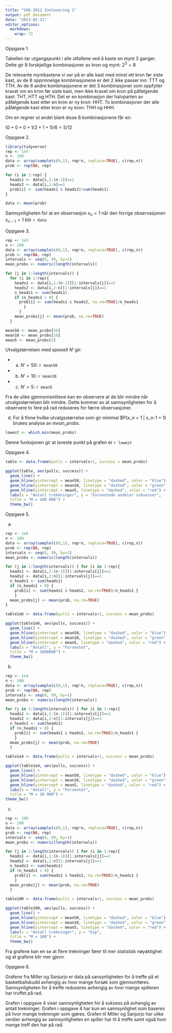 ```yaml
---
title: "SOK-2012 Innlevering 1"
output: pdf_document
date: "2023-02-21"
editor_options: 
  markdown: 
    wrap: 72
---
```


Oppgave 1.

Tabellen tar utgangspunkt i alle utfallene ved å kaste en mynt 3 ganger.
Dette gir 8 forskjellige kombinasjoner av kron og mynt: $2^3 = 8$

De relevante myntkastene vi ser på er alle kast med minst ett kron før
siste kast, av de 8 opprinnelige kombinasjonene er det 2 ikke passer
inn: TTT og TTH. Av de 6 andre kombinasjonene er det 3 kombinasjoner som
oppfyller kravet om en kron før siste kast, men ikke kravet om kron på
påfølgende kast: THT, HTT og HTH. Det er en kombinasjon der halvparten
av påfølgende kast etter en kron er ny kron: HHT. To kombinasjoner der
alle påfølgende kast etter kron er ny kron: THH og HHH.

Om en regner ut andel blant disse 6 kombinasjonene får en:

$(0 + 0 + 0 + 1/2 + 1 + 1) / 6 = 5/12$

Oppgave 2.

```r
library(tidyverse)
rep <- 1e5
n <- 100
data <- array(sample(c(0,1), rep*n, replace=TRUE), c(rep,n))
prob <- rep(NA, rep)

for (i in 1:rep) {
  heads1 <- data[i,1:(n-1)]==1
  heads2 <- data[i,2:n]==1
  prob[i] <- sum(heads1 & heads2)/sum(heads1)
}

data <- mean(prob)
```

Sannsynligheten for at en observasjon $x_n = 1$ når den forrige
observasjonen $x_{n-1} = 1$ blir `r data`

Oppgave 3.

```r
rep <- 1e5
n <- 100
data <- array(sample(c(0,1), rep*n, replace=TRUE), c(rep,n))
prob <- rep(NA, rep)
intervals <- seq(0, 99, by=1)
mean_probs <- numeric(length(intervals))

for (j in 1:length(intervals)) {
  for (i in 1:rep){
    heads1 <- data[i,1:(n-1)][1:intervals[j]]==1
    heads2 <- data[i,2:n][1:intervals[j]]==1
    n_heads1 <- sum(heads1)
    if (n_heads1 > 0) {
      prob[i] <- sum(heads1 & heads2, na.rm=TRUE)/n_heads1
        }
      }
    mean_probs[j] <- mean(prob, na.rm=TRUE)
  }

mean50 <- mean_probs[50]
mean10 <- mean_probs[10]
mean5 <- mean_probs[5]
```

Utvalgstørrelsen med spesiell $N'$ gir:

-   

    a.  $N'=50$: `r mean50`

-   

    b.  $N'=10$: `r mean10`

-   

    c.  $N'=5$: `r mean5`

Fra de ulike gjennomsnittene kan en observere at de blir mindre når
utvalgsstørrelsen blir mindre. Dette kommer av at sannsynligheten for å
observere to 1ere på rad reduseres for færre observasjoner.

d.  For å finne hvilke utvalgsstørrelse som gir minimal \$P(x_n = 1 \|
    x_n-1 = 1) brukes analyse av *mean_probs*.

```r
lowest <- which.min(mean_probs)
```

Denne funksjonen gir at laveste punkt på grafen er `r lowest`

Oppgave 4.

```r
table <- data.frame(pulls = intervals+1, success = mean_probs)

ggplot(table, aes(pulls, success)) +
  geom_line() +
  geom_hline(yintercept = mean50, linetype = "dashed", color = "blue") +
  geom_hline(yintercept = mean10, linetype = "dashed", color = "green") +
  geom_hline(yintercept = mean5, linetype = "dashed", color = "red") +
  labs(x = "Antall trekkninger", y = "Forventede andeler suksesser",
  title = "M = 100 000") +
  theme_bw()
```

Oppgave 5.

a.  

```r
rep <- 1e6
n <- 100
data <- array(sample(c(0,1), rep*n, replace=TRUE), c(rep,n))
prob <- rep(NA, rep)
intervals <- seq(0, 99, by=1)
mean_probs <- numeric(length(intervals))

for (j in 1:length(intervals)) { for (i in 1:rep){
  heads1 <- data[i,1:(n-1)][1:intervals[j]]==1
  heads2 <- data[i,2:n][1:intervals[j]]==1
  n_heads1 <- sum(heads1)
  if (n_heads1 > 0) {
    prob[i] <- sum(heads1 & heads2, na.rm=TRUE)/n_heads1 }
    }
  mean_probs[j] <- mean(prob, na.rm=TRUE)
}

table1e6 <- data.frame(pulls = intervals+1, success = mean_probs)

ggplot(table1e6, aes(pulls, success)) +
  geom_line() +
  geom_hline(yintercept = mean50, linetype = "dashed", color = "blue") +
  geom_hline(yintercept = mean10, linetype = "dashed", color = "green") +
  geom_hline(yintercept = mean5, linetype = "dashed", color = "red") +
  labs(x = "Antall", y = "Forventet",
  title = "M = 1000000") +
  theme_bw()
```

b.  

```r
rep <- 1e4
n <- 100
data <- array(sample(c(0,1), rep*n, replace=TRUE), c(rep,n))
prob <- rep(NA, rep)
intervals <- seq(0, 99, by=1)
mean_probs <- numeric(length(intervals))

for (j in 1:length(intervals)) { for (i in 1:rep){
  heads1 <- data[i,1:(n-1)][1:intervals[j]]==1
  heads2 <- data[i,2:n][1:intervals[j]]==1
  n_heads1 <- sum(heads1)
  if (n_heads1 > 0) {
    prob[i] <- sum(heads1 & heads2, na.rm=TRUE)/n_heads1 }
    }
  mean_probs[j] <- mean(prob, na.rm=TRUE)
  }

table1e4 <- data.frame(pulls = intervals+1, success = mean_probs)

ggplot(table1e4, aes(pulls, success)) +
  geom_line() +
  geom_hline(yintercept = mean50, linetype = "dashed", color = "blue") +
  geom_hline(yintercept = mean10, linetype = "dashed", color = "green") +
  geom_hline(yintercept = mean5, linetype = "dashed", color = "red") +
  labs(x = "Antall", y = "Forventet",
  title = "M = 10 000") +
theme_bw()
```

c.  

```r
rep <- 100
n <- 100
data <- array(sample(c(0,1), rep*n, replace=TRUE), c(rep,n))
prob <- rep(NA, rep)
intervals <- seq(0, 99, by=1)
mean_probs <- numeric(length(intervals))

for (j in 1:length(intervals)) { for (i in 1:rep){
  heads1 <- data[i,1:(n-1)][1:intervals[j]]==1
  heads2 <- data[i,2:n][1:intervals[j]]==1
  n_heads1 <- sum(heads1)
  if (n_heads1 > 0) {
    prob[i] <- sum(heads1 & heads2, na.rm=TRUE)/n_heads1 }
    }
  mean_probs[j] <- mean(prob, na.rm=TRUE)
  }

table100 <- data.frame(pulls = intervals+1, success = mean_probs)

ggplot(table100, aes(pulls, success)) +
  geom_line() +
  geom_hline(yintercept = mean50, linetype = "dashed", color = "blue") +
  geom_hline(yintercept = mean10, linetype = "dashed", color = "green") +
  geom_hline(yintercept = mean5, linetype = "dashed", color = "red") +
  labs(x = "Antall trekninger", y = "Exp",
  title = "M = 100") +
  theme_bw()
```

Fra grafene kan en se at flere trekninger fører til mer statistisk
nøyaktighet og at grafene blir mer gjevn.

Oppgave 6.

Grafene fra Miller og Sanjurjo er data på sansynligheten for å treffe på et basketballskudd avhengig av hvor mange forsøk som gjennomføres. Sannsynligheten for å treffe reduseres avhengig av hvor mange spilleren har truffet på rad.

Grafen i oppgave 4 viser sannsynligheten for å suksess på avhengig av
antall trekninger. Grafen i oppgave 4 har kun en sannsynlighet som
baseres på hvor mange trekninger som gjøres. Grafen til Miller og
Sanjurjo har ulike verdier avhengig av sannsynligheten en spiller har
til å treffe samt også hvor mange treff den har på rad.
